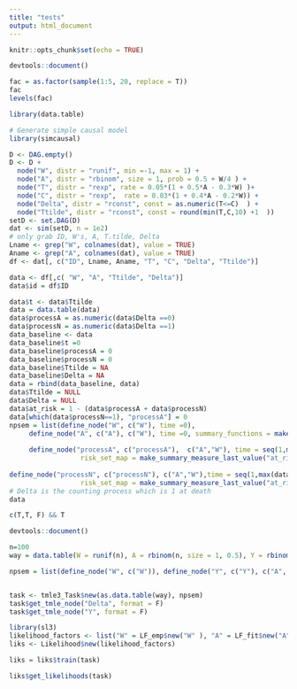 ```yaml
---
title: "tests"
output: html_document
---
```


```r
knitr::opts_chunk$set(echo = TRUE)
```



```r

devtools::document()

```


```r
fac = as.factor(sample(1:5, 20, replace = T))
fac
levels(fac)
```

```r
library(data.table)

# Generate simple causal model
library(simcausal)

D <- DAG.empty()
D <- D +
  node("W", distr = "runif", min =-1, max = 1) +
  node("A", distr = "rbinom", size = 1, prob = 0.5 + W/4 ) +
  node("T", distr = "rexp", rate = 0.05*(1 + 0.5*A - 0.3*W) )+
  node("C", distr = "rexp",  rate = 0.03*(1 + 0.4*A - 0.2*W)) +
  node("Delta", distr = "rconst", const = as.numeric(T<=C)  ) +
  node("Ttilde", distr = "rconst", const = round(min(T,C,10) +1  ))
setD <- set.DAG(D)
dat <- sim(setD, n = 1e2)
# only grab ID, W's, A, T.tilde, Delta
Lname <- grep("W", colnames(dat), value = TRUE)
Aname <- grep("A", colnames(dat), value = TRUE)
df <- dat[, c("ID", Lname, Aname, "T", "C", "Delta", "Ttilde")]

data <- df[,c( "W", "A", "Ttilde", "Delta")]
data$id = df$ID

data$t <- data$Ttilde 
data = data.table(data)
data$processA = as.numeric(data$Delta ==0)
data$processN = as.numeric(data$Delta ==1)
data_baseline <- data
data_baseline$t =0
data_baseline$processA = 0
data_baseline$processN = 0
data_baseline$Ttilde = NA
data_baseline$Delta = NA
data = rbind(data_baseline, data)
data$Ttilde = NULL
data$Delta = NULL
data$at_risk = 1 - (data$processA + data$processN)
data[which(data$processN==1), "processA"] = 0
npsem = list(define_node("W", c("W"), time =0), 
     define_node("A", c("A"), c("W"), time =0, summary_functions = make_summary_measure_baseline(c("W"))),
     
     define_node("processA", c("processA"),  c("A","W"), time = seq(1,max(data$t)), summary_functions = make_summary_measure_baseline(c("A", "W")),
                  risk_set_map = make_summary_measure_last_value("at_risk", strict_past  = T), missing_row_implies_not_at_risk = F),
     
define_node("processN", c("processN"), c("A","W"),time = seq(1,max(data$t)), summary_functions = make_summary_measure_baseline(c("A", "W")),
                  risk_set_map = make_summary_measure_last_value("at_risk", strict_past = T), missing_row_implies_not_at_risk = F))
# Delta is the counting process which is 1 at death
data
```


 
```r
c(T,T, F) && T
```

```r
devtools::document()

```


```r
n=100
way = data.table(W = runif(n), A = rbinom(n, size = 1, 0.5), Y = rbinom(n, size =1, 0.5), Delta =rbinom(n, size = 1, 0.5) )

```

```r

npsem = list(define_node("W", c("W")), define_node("Y", c("Y"), c("A", "W"), censoring_node = define_node("Delta", "Delta") ), define_node("A", c("A"), c("W")), define_node("Delta", "Delta"))


task <- tmle3_Task$new(as.data.table(way), npsem)
task$get_tmle_node("Delta", format = F)
task$get_tmle_node("Y", format = F)


```


```r
library(sl3)
likelihood_factors <- list("W" = LF_emp$new("W" ), "A" = LF_fit$new("A", make_learner(Lrnr_glm)), "Y" =  LF_fit$new("Y", make_learner(Lrnr_glm), type = "mean"))
liks <- Likelihood$new(likelihood_factors)
```

```r
liks = liks$train(task)

liks$get_likelihoods(task)
```
